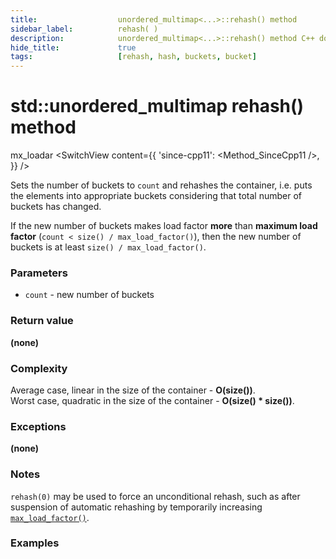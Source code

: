 ```yaml
---
title:					unordered_multimap<...>::rehash() method
sidebar_label:			rehash( )
description:			unordered_multimap<...>::rehash() method C++ documentation
hide_title:				true
tags:					[rehash, hash, buckets, bucket]
---
```



<!----------------- Codes ---------------------->

<!-- rehash() -->

# std::unordered_multimap rehash() method
mx_loadar
<SwitchView content={{
    'since-cpp11': <Method_SinceCpp11 />,
    }} />

		
Sets the number of buckets to `count` and rehashes the container, i.e. puts the elements into appropriate buckets considering that total number of buckets has changed.


If the new number of buckets makes load factor **more** than **maximum load factor** (`count < size() / max_load_factor()`), then the new number of buckets is at least `size() / max_load_factor()`.

### Parameters

 - `count` - new number of buckets

### Return value

**(none)**

### Complexity

Average case, linear in the size of the container - **O(size())**.  
Worst case, quadratic in the size of the container - **O(size() * size())**.

### Exceptions

**(none)**

### Notes

`rehash(0)` may be used to force an unconditional rehash, such as after suspension of automatic rehashing by temporarily increasing [`max_load_factor()`](/docs/std/containers/maps/unordered-multimap/max_load_factor).

### Examples

<ImproveSection />
